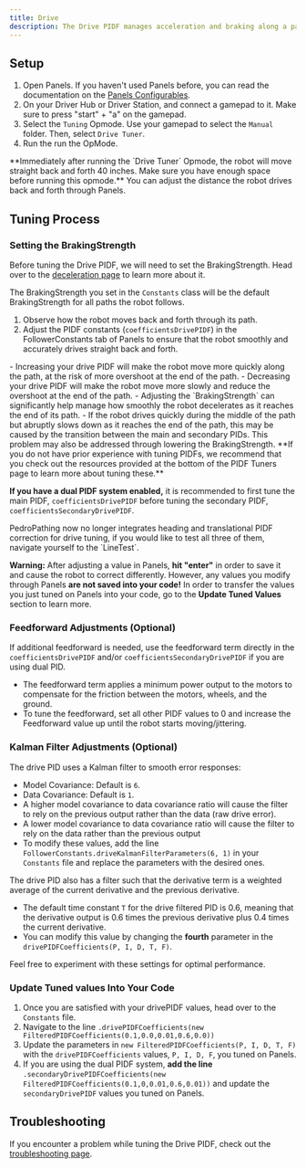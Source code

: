 ```yaml
---
title: Drive
description: The Drive PIDF manages acceleration and braking along a path, ensuring smooth motion and minimizing overshoot.
---
```


## Setup 

1. Open Panels. If you haven't used Panels before, you can read the documentation on the [Panels Configurables](https://panels.bylazar.com/docs/com.bylazar.configurables/).
2. On your Driver Hub or Driver Station, and connect a gamepad to it. Make sure to press "start" + "a" on the gamepad. 
3. Select the `Tuning` Opmode. Use your gamepad to select the `Manual` folder. Then, select `Drive Tuner`.
4. Run the run the OpMode.

<Callout title="Warning!" type="warning">
**Immediately after running the `Drive Tuner` Opmode, the robot will move straight back and forth 40 inches. Make sure you have enough space before running this opmode.**
You can adjust the distance the robot drives back and forth through Panels. 
</Callout>

## Tuning Process

### Setting the BrakingStrength

Before tuning the Drive PIDF, we will need to set the BrakingStrength. Head over to the [deceleration page](/docs/pathing/reference/deceleration) to learn more about it.

The BrakingStrength you set in the `Constants` class will be the default BrakingStrength for all paths the robot follows. 

1. Observe how the robot moves back and forth through its path. 
2. Adjust the PIDF constants (`coefficientsDrivePIDF`) in the FollowerConstants tab of Panels to ensure that the robot smoothly and accurately drives straight back and forth. 

<Callout title="Tuning Tips" type="info">
  - Increasing your drive PIDF will make the robot move more quickly along the path, at the risk of more overshoot at the end of the path. 
  - Decreasing your drive PIDF will make the robot move more slowly and reduce the overshoot at the end of the path. 
  - Adjusting the `BrakingStrength` can significantly help manage how smoothly the robot decelerates as it reaches the end of its path. 
  - If the robot drives quickly during the middle of the path but abruptly slows down as it reaches the end of the path, this may be caused by the transition between the main and secondary PIDs. This problem may also be addressed through lowering the BrakingStrength. 
</Callout>
**If you do not have prior experience with tuning PIDFs, we recommend that you check out the resources provided at the bottom of the PIDF Tuners page to learn more about tuning these.**

**If you have a dual PIDF system enabled,** it is recommended to first tune the main PIDF, `coefficientsDrivePIDF` before tuning the secondary PIDF, `coefficientsSecondaryDrivePIDF`. 

<Callout title="Tuning Tips" type="info">
PedroPathing now no longer integrates heading and translational PIDF correction for drive tuning, if you would like to test all three of them, navigate yourself to the `LineTest`.
</Callout>

**Warning:** After adjusting a value in Panels, **hit "enter"** in order to save it and cause the robot to correct differently. However, any values you modify through Panels **are not saved into your code!** In order to transfer the values you just tuned on Panels into your code, go to the **Update Tuned Values** section to learn more.  

### Feedforward Adjustments (Optional)

If additional feedforward is needed, use the feedforward term directly in the `coefficientsDrivePIDF` and/or `coefficientsSecondaryDrivePIDF` if 
you are using dual PID.

- The feedforward term applies a minimum power output to the motors to compensate for the friction between the motors, wheels, and the ground. 
- To tune the feedforward, set all other PIDF values to 0 and increase the Feedforward value up until the robot starts moving/jittering. 

### Kalman Filter Adjustments (Optional)

The drive PID uses a Kalman filter to smooth error responses:

- Model Covariance: Default is `6`.
- Data Covariance: Default is `1`.
- A higher model covariance to data covariance ratio will cause the filter to rely on the previous output rather than the data (raw drive error).
- A lower model covariance to data covariance ratio will cause the filter to rely on the data rather than the previous output
- To modify these values, add the line `FollowerConstants.driveKalmanFilterParameters(6, 1)` in your `Constants` file and replace the parameters with the desired ones.

The drive PID also has a filter such that the derivative term is a weighted average of the
  current derivative and the previous derivative.
- The default time constant `T` for the
  drive filtered PID is 0.6, meaning that the derivative output is 0.6 times the previous derivative plus 0.4
  times the current derivative.
- You can modify this value by changing the **fourth** parameter in the `drivePIDFCoefficients(P, I, D, T, F)`.

Feel free to experiment with these settings for optimal performance.

### Update Tuned values Into Your Code
1. Once you are satisfied with your drivePIDF values, head over to the `Constants` file. 
2. Navigate to the line `.drivePIDFCoefficients(new FilteredPIDFCoefficients(0.1,0.0,0.01,0.6,0.0))` 
3. Update the parameters in `new FilteredPIDFCoefficients(P, I, D, T, F)` with the `drivePIDFCoefficients` values, `P, I, D, F`, you tuned on Panels.
4. If you are using the dual PIDF system, **add the line** `.secondaryDrivePIDFCoefficients(new FilteredPIDFCoefficients(0.1,0,0.01,0.6,0.01))` and update the `secondaryDrivePIDF` values you tuned on Panels. 

## Troubleshooting
If you encounter a problem while tuning the Drive PIDF, check out the [troubleshooting page](/docs/pathing/tuning/troubleshooting).
